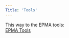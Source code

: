```yaml
---
Title: 'Tools'
---
```


This way to the EPMA tools:\
<a href="https://tools-epma.streamlit.app">EPMA Tools</a>
